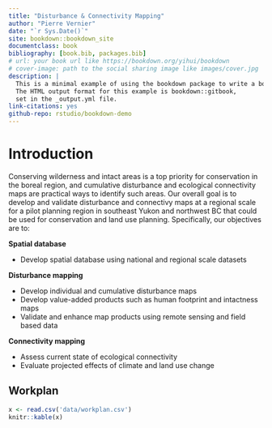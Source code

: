 ```yaml
--- 
title: "Disturbance & Connectivity Mapping"
author: "Pierre Vernier"
date: "`r Sys.Date()`"
site: bookdown::bookdown_site
documentclass: book
bibliography: [book.bib, packages.bib]
# url: your book url like https://bookdown.org/yihui/bookdown
# cover-image: path to the social sharing image like images/cover.jpg
description: |
  This is a minimal example of using the bookdown package to write a book.
  The HTML output format for this example is bookdown::gitbook,
  set in the _output.yml file.
link-citations: yes
github-repo: rstudio/bookdown-demo
---
```


# Introduction

Conserving wilderness and intact areas is a top priority for conservation in the boreal region, and cumulative disturbance and ecological connectivity maps are practical ways to identify such areas. Our overall goal is to develop and validate disturbance and connectivy maps at a regional scale for a pilot planning region in southeast Yukon and northwest BC that could be used for conservation and land use planning. Specifically, our objectives are to:

**Spatial database**

- Develop spatial database using national and regional scale datasets

**Disturbance mapping**

- Develop individual and cumulative disturbance maps
- Develop value-added products such as human footprint and intactness maps
- Validate and enhance map products using remote sensing and field based data

**Connectivity mapping**

- Assess current state of ecological connectivity
- Evaluate projected effects of climate and land use change


## Workplan

```r
x <- read.csv('data/workplan.csv')
knitr::kable(x)
```